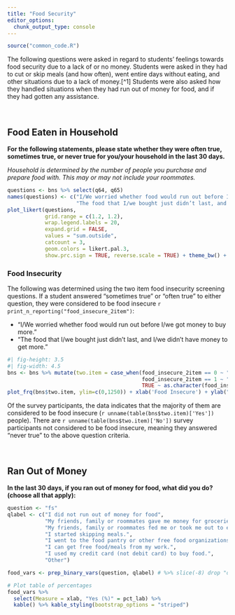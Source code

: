 ```yaml
---
title: "Food Security"
editor_options: 
  chunk_output_type: console
---
```


```r
source("common_code.R")
```

The following questions were asked in regard to students' feelings towards food security due to a lack of or no money. Students were asked in they had to cut or skip meals (and how often), went entire days without eating, and other situations due to a lack of money.\[\^1\] Students were also asked how they handled situations when they had run out of money for food, and if they had gotten any assistance.

<br>

## Food Eaten in Household

**For the following statements, please state whether they were often true, sometimes true, or never true for you/your household in the last 30 days.**

*Household is determined by the number of people you purchase and prepare food with. This may or may not include your roommates.*

```r
questions <- bns %>% select(q64, q65)
names(questions) <- c("I/We worried whether food would run out before I/we got money to buy more.",
                      "The food that I/we bought just didn’t last, and I/we didn’t have money to get more.")
plot_likert(questions,
            grid.range = c(1.2, 1.2),
            wrap.legend.labels = 20,
            expand.grid = FALSE,
            values = "sum.outside",
            catcount = 3,
            geom.colors = likert.pal.3,
            show.prc.sign = TRUE, reverse.scale = TRUE) + theme_bw() + theme(legend.position = "top")
```

### Food Insecurity

The following was determined using the two item food insecurity screening questions. If a student answered "sometimes true" or "often true" to either question, they were considered to be food insecure `r print_n_reporting("food_insecure_2item")`:

-   "I/We worried whether food would run out before I/we got money to buy more."
-   "The food that I/we bought just didn't last, and I/we didn't have money to get more."

::: row
::: col-md-7
```r
#| fig-height: 3.5
#| fig-width: 4.5
bns <- bns %>% mutate(two.item = case_when(food_insecure_2item == 0 ~ "No",
                                           food_insecure_2item == 1 ~ "Yes",
                                           TRUE ~ as.character(food_insecure_2item)))
plot_frq(bns$two.item, ylim=c(0,1250)) + xlab('Food Insecure') + ylab("Frequency")
```
:::

::: col-md-4
Of the survey participants, the data indicates that the majority of them are considered to be food insecure (`r unname(table(bns$two.item)['Yes'])` people). There are `r unname(table(bns$two.item)['No'])` survey participants not considered to be food insecure, meaning they answered "never true" to the above question criteria.
:::
:::

<br>

## Ran Out of Money

**In the last 30 days, if you ran out of money for food, what did you do? (choose all that apply):**

```r
question <- "fs"
qlabel <- c("I did not run out of money for food",
            "My friends, family or roommates gave me money for groceries.",
            "My friends, family or roommates fed me or took me out to eat.",
            "I started skipping meals.",
            "I went to the food pantry or other free food organizations.",
            "I can get free food/meals from my work.",
            "I used my credit card (not debit card) to buy food.",
            "Other")

food_vars <- prep_binary_vars(question, qlabel) # %>% slice(-8) drop "other" since 0

# Plot table of percentages
food_vars %>% 
  select(Measure = xlab, "Yes (%)" = pct_lab) %>% 
  kable() %>% kable_styling(bootstrap_options = "striped")
```
